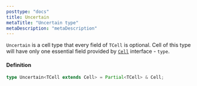 ```yaml
---
posttype: "docs"
title: Uncertain
metaTitle: "Uncertain type"
metaDescription: "metaDescription"
---
```


`Uncertain` is a cell type that every field of `TCell` is optional. 
Cell of this type will have only one essential field provided by [`Cell`](/docs/3.0/7-api/0-interfaces/4-cell/) interface - `type`.

#### Definition

```ts
type Uncertain<TCell extends Cell> = Partial<TCell> & Cell;
```
